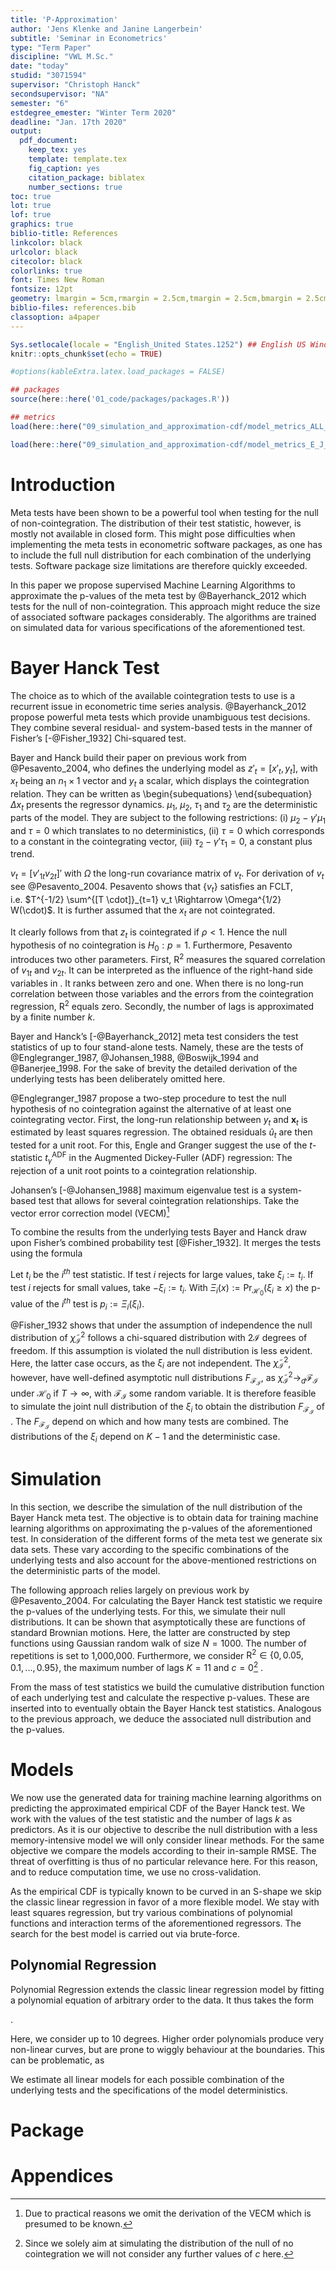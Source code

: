 ```yaml
---
title: 'P-Approximation'
author: 'Jens Klenke and Janine Langerbein'
subtitle: 'Seminar in Econometrics'
type: "Term Paper"
discipline: "VWL M.Sc."
date: "today"
studid: "3071594"
supervisor: "Christoph Hanck"
secondsupervisor: "NA"
semester: "6"
estdegree_emester: "Winter Term 2020"
deadline: "Jan. 17th 2020"
output:
  pdf_document:
    keep_tex: yes
    template: template.tex
    fig_caption: yes
    citation_package: biblatex
    number_sections: true
toc: true
lot: true
lof: true
graphics: true
biblio-title: References
linkcolor: black
urlcolor: black
citecolor: black
colorlinks: true
font: Times New Roman
fontsize: 12pt
geometry: lmargin = 5cm,rmargin = 2.5cm,tmargin = 2.5cm,bmargin = 2.5cm
biblio-files: references.bib
classoption: a4paper
---
```


<!-- % Template Version 1.1 -->

<!-- Git version -->

```r
Sys.setlocale(locale = "English_United States.1252") ## English US Windows
knitr::opts_chunk$set(echo = TRUE)

#options(kableExtra.latex.load_packages = FALSE)

## packages
source(here::here('01_code/packages/packages.R'))

## metrics
load(here::here("09_simulation_and_approximation-cdf/model_metrics_ALL_server.Rdata"))

load(here::here("09_simulation_and_approximation-cdf/model_metrics_E_J_server.Rdata"))
```

# Introduction
Meta tests have been shown to be a powerful tool when testing for the null of non-cointegration. The distribution of their test statistic, however, is mostly not available in closed form. This might pose difficulties when implementing the meta tests in econometric software packages, as one has to include the full null distribution for each combination of the underlying tests. Software package size limitations are therefore quickly exceeded. 

In this paper we propose supervised Machine Learning Algorithms to approximate the p-values of the meta test by @Bayerhanck_2012 which tests for the null of non-cointegration. This approach might reduce the size of associated software packages considerably. The algorithms are trained on simulated data for various specifications of the aforementioned test. 

\textcolor{red}{Ergebnis der Models (1-2 Sätze)}

\textcolor{red}{Inhalt Paper}

# Bayer Hanck Test
The choice as to which of the available cointegration tests to use is a recurrent issue in econometric time series analysis. @Bayerhanck_2012 propose powerful meta tests which provide unambiguous test decisions. They combine several residual- and system-based tests in the manner of Fisher's [-@Fisher_1932] Chi-squared test. 

Bayer and Hanck build their paper on previous work from @Pesavento_2004, who defines the underlying model as $z'_t = [x'_t, y_t]$, with $x_t$ being an $n_1 \times 1$ vector and $y_t$ a scalar, which displays the cointegration relation. They can be written as 
\begin{subequations}
\label{eq:1}
\begin{align}
\Delta x_t &= \tau_1 + v_{1t} \label{eq:11} \\
y_t &= (\mu_2 - \gamma' \mu_1) + (\tau_2 - \gamma' \tau_1) t + \gamma' x_t + u_t, \label{eq:12} \\
u_t &= \rho u_{t-1} + v_{2t}. \label{eq:13}
\end{align}
\end{subequation}
$\Delta x_t$ presents the regressor dynamics. $\mu_1$, $\mu_2$, $\tau_1$ and $\tau_2$ are the deterministic parts of the model. They are subject to the following restrictions: (i) $\mu_2 - \gamma' \mu_1$ and $\tau = 0$ which translates to no deterministics, (ii) $\tau = 0$ which corresponds to a constant in the cointegrating vector, (iii) $\tau_2 - \gamma' \tau_1 = 0$, a constant plus trend.

$v_t = [v'_{1t} v_{2t}]'$ with $\Omega$ the long-run covariance matrix of $v_t$. For derivation of $v_t$ see @Pesavento_2004. Pesavento shows that {$v_t$} satisfies an FCLT, i.e. $T^{-1/2} \sum^{[T \cdot]}_{t=1} v_t \Rightarrow \Omega^{1/2} W(\cdot)$. It is further assumed that the $x_t$ are not cointegrated.

It clearly follows from \eqref{eq:13} that $z_t$ is cointegrated if $\rho < 1$. Hence the null hypothesis of no cointegration is $H_0: p = 1$. 
Furthermore, Pesavento introduces two other parameters. First, $\text{R}^2$ measures the squared correlation of $v_{1t}$ and $v_{2t}$. It can be interpreted as the influence of the right-hand side variables in \eqref{eq:12}. It ranks between zero and one. When there is no long-run correlation between those variables and the errors from the cointegration regression, $\text{R}^2$ equals zero. Secondly, the number of lags is approximated by a finite number $k$.

\textcolor{red}{Assumptions (BH S. 84)?}

Bayer and Hanck's [-@Bayerhanck_2012] meta test considers the test statistics of up to four stand-alone tests. Namely, these are the tests of @Englegranger_1987, @Johansen_1988, @Boswijk_1994 and @Banerjee_1998. For the sake of brevity the detailed derivation of the underlying tests has been deliberately omitted here. 

@Englegranger_1987 propose a two-step procedure to test the null hypothesis of no cointegration against the alternative of at least one cointegrating vector. First, the long-run relationship between $y_t$ and $\mathbf{x}_t$ is estimated by least squares regression. The obtained residuals $\hat{u}_t$ are then tested for a unit root. For this, Engle and Granger suggest the use of the $t$-statistic $t^{\text{ADF}}_\gamma$ in the Augmented Dickey-Fuller (ADF) regression:
\begin{equation}
\Delta \hat{u}_t = \gamma \hat{u}_{t-1} + \sum^{k}_{i=1} \pi_i \Delta \hat{u}_{t-i} + \varepsilon_t.
\label{eq:2}
\end{equation}
The rejection of a unit root points to a cointegration relationship. 

Johansen's [-@Johansen_1988] maximum eigenvalue test is a system-based test that allows for several cointegration relationships. Take the vector error correction model (VECM)^[Due to practical reasons we omit the derivation of the VECM which is presumed to be known.]
\begin{equation}
\Delta \mathbf{z}_t = \mathbf{\Pi z}_{t-1} + \sum^{k}_{i = 1} \mathbf{\Gamma}_p \Delta \mathbf{z}_{t-p} + \mathbf{d}_t + \mathbf{\varepsilon}_t.
\label{eq:3}
\end{equation}
\textcolor{red}{blabla Johansen test statistic}

\textcolor{red}{Banerjee and Boswijk}

To combine the results from the underlying tests Bayer and Hanck draw upon Fisher's combined probability test [@Fisher_1932]. It merges the tests using the formula

\begin{equation}
\tilde{\chi}^2_{\mathcal{I}} := -2 \sum_{i \in \mathcal{I}} \ln{(p_i)}. 
\label{eq:4}
\end{equation}

Let $t_i$ be the $i^{th}$ test statistic. If test $i$ rejects for large values, take $\xi_i := t_i$. If test $i$ rejects for small values, take $-\xi_i := t_i$. With $\Xi_i(x) := \text{Pr}_{\mathcal{H_0}}(\xi_i \geq x)$ the p-value of the $i^{th}$ test is $p_i := \Xi_i(\xi_i)$.

@Fisher_1932 shows that under the assumption of independence the null distribution of $\tilde{\chi}^2_{\mathcal{I}}$ follows a chi-squared distribution with $2\mathcal{I}$ degrees of freedom. If this assumption is violated the null distribution is less evident. Here, the latter case occurs, as the $\xi_i$ are not independent. The $\tilde{\chi}^2_{\mathcal{I}}$, however, have well-defined asymptotic null distributions $F_{\mathcal{F_I}}$, as $\tilde{\chi}^2_{\mathcal{I}} \rightarrow_d \mathcal{F_I}$ under $\mathcal{H}_0$ if $T \rightarrow \infty$, with $\mathcal{F_I}$ some random variable. It is therefore feasible to simulate the joint null distribution of the $\xi_i$ to obtain the distribution $F_{\mathcal{F_I}}$ of \eqref{eq:4}. The $F_{\mathcal{F_I}}$ depend on which and how many tests are combined. The distributions of the $\xi_i$ depend on $K-1$ and the deterministic case.


# Simulation
In this section, we describe the simulation of the null distribution of the Bayer Hanck meta test. The objective is to obtain data for training machine learning algorithms on approximating the p-values of the aforementioned test. In consideration of the different forms of the meta test we generate six data sets. These vary according to the specific combinations of the underlying tests and also account for the above-mentioned restrictions on the deterministic parts of the model.

The following approach relies largely on previous work by @Pesavento_2004. For calculating the Bayer Hanck test statistic we require the p-values of the underlying tests. For this, we simulate their null distributions. It can be shown that asymptotically these are functions of standard Brownian motions. Here, the latter are constructed by step functions using Gaussian random walk of size $N = 1000$. The number of repetitions is set to 1,000,000. Furthermore, we consider $\text{R}^2 \in \{0, 0.05, 0.1, ..., 0.95\}$, the maximum number of lags $K = 11$ and $c = 0$^[Since we solely aim at simulating the distribution of the null of no cointegration we will not consider any further values of $c$ here.] \textcolor{red}{(c mal definieren)}.

From the mass of test statistics we build the cumulative distribution function of each underlying test and calculate the respective p-values. These are inserted into \eqref{eq:4} to eventually obtain the Bayer Hanck test statistics. Analogous to the previous approach, we deduce the associated null distribution and the p-values. 


# Models
We now use the generated data for training machine learning algorithms on predicting the approximated empirical CDF of the Bayer Hanck test. We work with the values of the test statistic and the number of lags $k$ as predictors. As it is our objective to describe the null distribution with a less memory-intensive model we will only consider linear methods. For the same objective we compare the models according to their in-sample RMSE. The threat of overfitting is thus of no particular relevance here. For this reason, and to reduce computation time, we use no cross-validation.

As the empirical CDF is typically known to be curved in an S-shape we skip the classic linear regression in favor of a more flexible model. We stay with least squares regression, but try various combinations of polynomial functions and interaction terms of the aforementioned regressors. The search for the best model is carried out via brute-force.

## Polynomial Regression
Polynomial Regression extends the classic linear regression model by fitting a polynomial equation of arbitrary order to the data. It thus takes the form

\textcolor{red}{Gleichung hier einfügen, abstimmen mit Liste von Jens}.

Here, we consider up to 10 degrees. Higher order polynomials produce very non-linear curves, but are prone to wiggly behaviour at the boundaries. This can be problematic, as



We estimate all linear models for each possible combination of the underlying tests and the specifications of the model deterministics. 


# Package


<!-- end of main part -->

\pagebreak

\pagenumbering{Roman}
\setcounter{page}{3}
\addcontentsline{toc}{section}{References}
\printbibliography[title = References]
\cleardoublepage

\begin{refsection}
\nocite{R-base}
\nocite{R-stargazer}
\nocite{R-stringr}
\nocite{R-tidyr}
\nocite{R-dplyr}
\nocite{R-glmnet}
\nocite{R-class}
\nocite{R-MASS}
\nocite{R-plm}
\nocite{R-leaps}
\nocite{R-caret}
\nocite{R-tree}
\nocite{R-gbm}
\nocite{R-plotmo}
\nocite{R-pls}
\nocite{R-splines}
\nocite{R-tictoc}
\nocite{R-plotly}
\nocite{R-inspectdf}
\nocite{R-rpart}
\nocite{R-rpart.plot}
\nocite{R-stargazer}
\nocite{R-knitr}
\nocite{R-purrr}
\nocite{R-randomForest}
\nocite{R-rstudioapi}





\nocite{R-Studio}

\printbibliography[title = Software-References]
\addcontentsline{toc}{section}{Software-References}
\end{refsection}


<!---
--------------------------------------------------------------------------------
------------- Appendix ---------------------------------------------------------
--------------------------------------------------------------------------------
-->

\cleardoublepage
\appendix
\setcounter{table}{0}
\setcounter{figure}{0}
\renewcommand{\thetable}{A\arabic{table}}
\renewcommand{\thefigure}{A\arabic{figure}}

\newgeometry{top = 2.5cm, left = 2.5cm, right = 2cm, bottom = 2cm}

# Appendices

\FloatBarrier

\begin{table}
	\centering
	\begin{tabular}{rlc}
		Number & Functional form & Range of $\gamma$ \\
		\toprule
		$1$ & $p = \text{poly}(t, \gamma) + \left( 1/k \right)$ & $\gamma \in \mathbb{Z} \left[3, 10 \right]$\\ 
		$2$ & $p = \text{poly}(t, \gamma) + \left( 1/k \right) + \text{poly}(t, \gamma) * 1/k $ & $\gamma \in \mathbb{Z} \left[3, 10 \right]$\\
		$3$ & $p = \text{poly}(t, \gamma) + \log (k) + \text{poly}(k, \gamma) * \log (k) $ & $\gamma \in \mathbb{Z} \left[3, 10 \right]$\\
		$4$ & $p = \text{poly}(t, \gamma) + k + \left( 1/k \right)$ & $\gamma \in \mathbb{Z} \left[3, 10 \right]$\\
		$5$ & $p = \text{poly}(\log (t), \gamma) + \log (k)$ & $\gamma \in \mathbb{Z} \left[3, 10 \right]$\\
		\midrule
		$6$ & $p = \text{poly}(\log (t), \gamma) * \log (k)$ & $\gamma \in \mathbb{Z} \left[3, 10 \right]$\\
		$7$ & $p = \text{poly}(\log (t), \gamma) + k$ & $\gamma \in \mathbb{Z} \left[3, 10 \right]$\\ 
		$8$ & $p = \text{poly}(\log (t), \gamma) * k$ & $\gamma \in \mathbb{Z} \left[3, 10 \right]$\\
		$9$ & $p = \text{poly}(\log (t), \gamma) * k + 1/k $ & $\gamma \in \mathbb{Z} \left[3, 10 \right]$\\ 	
		$10$ & $p = \text{poly}(\log (t), \gamma) * \log(k)$ & $\gamma \in \mathbb{Z} \left[3, 10 \right]$\\ 
		\midrule
		$11$ & $p = \text{poly}(\log (t), \gamma) * \log(k) + 1/k$ & $\gamma \in \mathbb{Z} \left[3, 10 \right]$\\
		$12$ & $p = \poly (\bc (t), \gamma) * \log(k) + \poly (\bc (t), \gamma) * 1/k$ & $\gamma \in \mathbb{Z} \left[3, 10 \right]$\\
		$13$ & $p = \poly (\bc (t), \gamma) * \log(k) + \poly (\bc (t), \gamma) * \sqrt{k}$ & $\gamma \in \mathbb{Z} \left[3, 10 \right]$\\
		$14$ & $p = \poly (\bc (t), \gamma) * \log(k) + \poly (\bc (t), \gamma) * 1/k +\sqrt{k}$ & $\gamma \in \mathbb{Z} \left[3, 10 \right]$\\
		$15$ & $ \bc (p) = \poly (\bc (t), \gamma) + \log(k)$ & $\gamma \in \mathbb{Z} \left[3, 10 \right]$\\		
		\midrule
		$16$ & $\bc (p) = \poly (\bc (t), \gamma) * \log(k)$ & $\gamma \in \mathbb{Z} \left[3, 10 \right]$\\
		$17$ & $\bc (p) = \poly (\bc (t), \gamma) * \log(k) + 1/k$ & $\gamma \in \mathbb{Z} \left[3, 10 \right]$\\
		$18$ & $\bc (p) = \poly (\bc (t), \gamma) * \log(k) + \poly (\bc (t), \gamma) * 1/k$ & $\gamma \in \mathbb{Z} \left[3, 10 \right]$\\
		$19$ & $\bc (p) = \poly (\bc (t), \gamma) * \log(k) +  \poly (\bc (t), \gamma) * \sqrt{k}$ & $\gamma \in \mathbb{Z} \left[3, 10 \right]$\\
		$20$ & $\log (p) = \poly (\bc (t), \gamma) * \log(k)$ & $\gamma \in \mathbb{Z} \left[3, 10 \right]$\\
		\midrule
		$21$ & $\log (p) = \poly (\bc (t), \gamma) * \log(k) + 1/k$ & $\gamma \in \mathbb{Z} \left[3, 10 \right]$\\
		$22$ & $\log (p) = \poly (\bc (t), \gamma) * \log(k) + \poly (\bc (t), \gamma) * \sqrt{k}$ & $\gamma \in \mathbb{Z} \left[3, 10 \right]$\\
		$23$ & $\log (p) = \poly (\bc (t), \gamma) * \log(k) + \poly (\bc (t), \gamma) * 1/k$ & $\gamma \in \mathbb{Z} \left[3, 10 \right]$\\
		$24$ & $\log (p) = \poly (\bc (t), \gamma) * \log(k) + \poly (\bc (t), \gamma) * 1/k + \sqrt{k}$ & $\gamma \in \mathbb{Z} \left[3, 10 \right]$\\
		\bottomrule
	\end{tabular}
	\caption{Description of all tested models....}
	\label{tab:func_form}	 
\end{table}

\begin{table}
\resizebox{\textwidth}{!}{%
	\centering
	\begin{tabular}{llccccc}
		& &\multicolumn{2}{c}{Full distribution} &  & \multicolumn{2}{c}{Lower tail $(p < 0.2)$} \\ \cline{3-4} \cline{6-7}
		Functional form & & RMSE & cRMSE & & RMSE & cRMSE\\
		\toprule
		$\bc (p) = \poly(\bc (t), 10) * \log(k) + \poly(\bc (t), 10) * \sqrt{k}$ &  & $4.97 \cdot 10^{-4}$& $4.69 \cdot 10^{-4}$ & & $8.05 \cdot 10^{-4}$ &  $7.16 \cdot 10^{-4}$\\
		$\bc (p) = \poly(\bc (t), 10) * \log(k) + \poly(\bc (t), 10) * 1/k $&  & $5.39 \cdot 10^{-4}$ & $5.11 \cdot 10^{-4}$ & & $ 8.54 \cdot 10^{-4}$ &  $7.61 \cdot 10^{-4}$\\
		$p = \poly(\bc (t), 10) * \log(k) + \poly(\bc (t), 10) * \sqrt{k}$ &  & $7.68 \cdot 10^{-4}$ & $6.91 \cdot 10^{-4}$ & & $1.01 \cdot 10^{-3}$ & $8.97 \cdot 10^{-4}$\\
		$p = \poly(\bc (t), 10) * \log(k) + \poly(\bc (t), 10) * 1/k + \sqrt{k}$ &  & $7.79 \cdot 10^{-4}$ & $7.04 \cdot 10^{-4}$ & & $1.05 \cdot 10^{-3} $ & $9.31 \cdot 10^{-4}$\\
		$p = \poly(\bc (t), 10) * \log(k) + \poly(\bc (t), 10) * 1/k$&  & $7.82 \cdot 10^{-4}$ & $7.07 \cdot 10^{-4}$ & & $1.06 \cdot 10^{-3}$ & $9.41 \cdot 10^{-4}$\\
		\bottomrule
	\end{tabular}
	}
	\caption{The 5 best models for the combined Non-Cointegration test of Bayer and Hanck, where \textit{all} underlying test are included and case 1.}
	\label{tab:ALL_case_1}	 
\end{table}

\begin{table}
\resizebox{\textwidth}{!}{%
	\centering
	\begin{tabular}{llccccc}
		& &\multicolumn{2}{c}{Full distribution} &  & \multicolumn{2}{c}{Lower tail $(p < 0.2)$} \\ \cline{3-4} \cline{6-7}
		Functional form & & RMSE & cRMSE & & RMSE & cRMSE\\
		\toprule
		$\log (p) = \poly(\bc (t), 10) * \log(k)$ & & $1.27 \cdot 10^{-3}$& $1.25 \cdot 10^{-3}$ & & $1.05 \cdot 10^{-3}$ &  $9.52 \cdot 10^{-4}$\\
		$\log (p) = \poly(\bc (t), 10) * \log(k) + \poly(\bc (t), 10) * \sqrt{k}$&  & $6.82 \cdot 10^{-4}$ & $6.22 \cdot 10^{-4}$& &$ 1.28 \cdot 10^{-3}$ &  $1.12 \cdot 10^{-3}$\\
		$\log (p) = \poly(\bc (t), 10) * \log(k) + \poly(\bc (t), 10) * 1/k$&  & $7.32 \cdot 10^{-4}$ & $6.63 \cdot 10^{-4}$& &$1.39 \cdot 10^{-3}$ & $1.20 \cdot 10^{-3}$\\
		$\log (p) = \poly(\bc (t), 10) * \log(k) + \poly(\bc (t), 10) * 1/k + \sqrt{k}$&  & $8.38 \cdot 10^{-4}$ & $7.78 \cdot 10^{-4}$& &$1.48 \cdot 10^{-3}$ & $1.31 \cdot 10^{-3}$\\
		$\bc (p) = \poly(\bc (t), 10) * \log(k) + \poly(\bc (t), 10) * 1/k$ & & $9.08 \cdot 10^{-4}$ & $8.42 \cdot 10^{-4}$ & & $1.69 \cdot 10^{-3}$ & $1.50 \cdot 10^{-3}$\\
		\bottomrule
	\end{tabular}
	}
	\caption{The 5 best models for the combined Non-Cointegration test of Bayer and Hanck, where \textit{all} underlying test are included and case 2.}
	\label{tab:ALL_case_2}	 
\end{table}

\begin{table}[h!]
\resizebox{\textwidth}{!}{%
	\centering
	\begin{tabular}{llccccc}
		& &\multicolumn{2}{c}{Full distribution} &  & \multicolumn{2}{c}{Lower tail $(p < 0.2)$} \\ \cline{3-4} \cline{6-7}
		Functional form & & RMSE & cRMSE & & RMSE & cRMSE\\
		\toprule
		$\log (p) = \poly(\bc (t), 10) * \log(k) + \poly(\bc (t), 10) * \sqrt{k}$ & & $4.58 \cdot 10^{-4}$& $4.55 \cdot 10^{-4}$ & & $3.37 \cdot 10^{-4}$ & $3.16 \cdot 10^{-4}$\\
		$\log (p) = \poly(\bc (t), 10) * \log(k) + \poly(\bc (t), 10) * 1/k $ & & $5.17 \cdot 10^{-4}$ & $5.14 \cdot 10^{-4}$ & & $ 3.90 \cdot 10^{-4}$ &  $3.73 \cdot 10^{-4}$\\
		$\log (p) = \poly(\bc (t), 10) * \log(k)$ & & $1.04 \cdot 10^{-3}$ & $1.04 \cdot 10^{-3}$ & & $6.76 \cdot 10^{-4}$ & $6.50 \cdot 10^{-4}$\\		
		$\log (p) = \poly(\bc (t), 10) * \log(k) + \poly(\bc (t), 10) * 1/k + \sqrt{k}$ & & $1.18 \cdot 10^{-3}$ & $1.17 \cdot 10^{-3}$ & & $2.06 \cdot 10^{-3}$ & $2.05 \cdot 10^{-3}$\\		
		$\bc (p) = \poly(\bc (t), 10) * \log(k) + \poly(\bc (t), 10) * 1/k$ & & $1.16 \cdot 10^{-3}$ & $1.06 \cdot 10^{-3}$ & & $2.08 \cdot 10^{-3}$ & $1.80 \cdot 10^{-3}$\\
		\bottomrule
	\end{tabular}
	}
	\caption{The 5 best models for the combined Non-Cointegration test of Bayer and Hanck, where \textit{all} underlying test are included and case 3.}
	\label{tab:ALL_case_3}	 
\end{table}

\begin{table}[h!]
\resizebox{\textwidth}{!}{%
	\centering
	\begin{tabular}{llccccc}
		& &\multicolumn{2}{c}{Full distribution} &  & \multicolumn{2}{c}{Lower tail $(p < 0.2)$} \\ \cline{3-4} \cline{6-7}
		Functional form & & RMSE & cRMSE & & RMSE & cRMSE\\
		\toprule
		$\log (p) = \poly(\bc (t), 10) * \log(k) + \poly(\bc (t), 10) * 1/k$ & & $4.75 \cdot 10^{-4}$& $4.44 \cdot 10^{-4}$ & & $7.81 \cdot 10^{-4}$ & $6.84 \cdot 10^{-4}$\\
		$\log (p) = \poly(\bc (t), 10) * \log(k)$ & & $6.54 \cdot 10^{-4}$ & $5.87 \cdot 10^{-4}$ & & $ 1.01 \cdot 10^{-3}$ &  $7.81 \cdot 10^{-4}$\\
		$\log (p) = \poly(\bc (t), 10) * \log(k) + \poly(\bc (t), 10) * \sqrt{k}$ & & $7.60 \cdot 10^{-4}$ & $6.13 \cdot 10^{-4}$ & & $1.46 \cdot 10^{-3}$ & $1.06 \cdot 10^{-3}$\\		
		$\log (p) = \poly(\bc (t), 10) * \log(k) + \poly(\bc (t), 10) * 1/k + \sqrt{k}$ & & $7.64 \cdot 10^{-4}$ & $7.45 \cdot 10^{-4}$ & & $1.29 \cdot 10^{-3}$ & $1.23 \cdot 10^{-3}$\\		
		$\bc (p) = \poly(\bc (t), 10) * \log(k) + \poly(\bc (t), 10) * 1/k$ & & $1.01 \cdot 10^{-3}$ & $9.17 \cdot 10^{-4}$ & & $1.89 \cdot 10^{-3}$ & $1.65 \cdot 10^{-3}$\\
		\bottomrule
	\end{tabular}
	}
	\caption{The 5 best models for the combined Non-Cointegration test of Bayer and Hanck, where \textit{EG-J} underlying test are included and case 1.}
	\label{tab:EG_J_case_1}	 
\end{table}

\begin{table}[h!]
\resizebox{\textwidth}{!}{%
	\centering
	\begin{tabular}{llccccc}
		& &\multicolumn{2}{c}{Full distribution} &  & \multicolumn{2}{c}{Lower tail $(p < 0.2)$} \\ \cline{3-4} \cline{6-7}
		Functional form & & RMSE & cRMSE & & RMSE & cRMSE\\
		\toprule
		$\log (p) = \poly(\bc (t), 10) * \log(k)$ & & $7.36 \cdot 10^{-4}$ & $7.25 \cdot 10^{-4}$ & & $7.04 \cdot 10^{-4}$ & $6.45 \cdot 10^{-4}$\\
		$\log (p) = \poly(\bc (t), 10) * \log(k) + \poly(\bc (t), 10) * 1/k$ & & $5.53 \cdot 10^{-4}$ & $5.12 \cdot 10^{-4}$ & & $9.75 \cdot 10^{-4}$ &  $8.56 \cdot 10^{-4}$\\
		$\log (p) = \poly(\bc (t), 10) * \log(k) + \poly(\bc (t), 10) * \sqrt{k}$ & & $5.53 \cdot 10^{-4}$ & $5.11 \cdot 10^{-4}$ & & $9.87 \cdot 10^{-4}$ & $8.66 \cdot 10^{-4}$\\		
		$\log (p) = \poly(\bc (t), 10) * \log(k) + \poly(\bc (t), 10) * 1/k + \sqrt{k}$ & & $6.00 \cdot 10^{-4}$ & $5.62 \cdot 10^{-4}$ & & $1.11 \cdot 10^{-3}$ & $1.01 \cdot 10^{-3}$\\		
		$\bc (p) = \poly(\bc (t), 10) * \log(k) + \poly(\bc (t), 10) * \sqrt{k}$ & & $1.05 \cdot 10^{-3}$ & $9.54 \cdot 10^{-4}$ & & $2.00 \cdot 10^{-3}$ & $1.75 \cdot 10^{-3}$\\
		\bottomrule
	\end{tabular}
	}
	\caption{The 5 best models for the combined Non-Cointegration test of Bayer and Hanck, where \textit{EG-J} underlying test are included and case 2.}
	\label{tab:EG_J_case_2}	 
\end{table}

\begin{table}[h!]
\resizebox{\textwidth}{!}{%
	\centering
	\begin{tabular}{llccccc}
		& &\multicolumn{2}{c}{Full distribution} &  & \multicolumn{2}{c}{Lower tail $(p < 0.2)$} \\ \cline{3-4} \cline{6-7}
		Functional form & & RMSE & cRMSE & & RMSE & cRMSE\\
		\toprule
		$\log (p) = \poly(\bc (t), 10) * \log(k) + \poly(\bc (t), 10) * \sqrt{k}$ & & $3.85 \cdot 10^{-4}$& $3.73 \cdot 10^{-4}$ & & $5.03 \cdot 10^{-4}$ & $4.58 \cdot 10^{-4}$\\
		$\log (p) = \poly(\bc (t), 10) * \log(k)$ & & $7.55 \cdot 10^{-4}$ & $7.54 \cdot 10^{-4}$ & & $4.85 \cdot 10^{-4}$ & $4.70 \cdot 10^{-4}$\\
		$\log (p) = \poly(\bc (t), 10) * \log(k) + \poly(\bc (t), 10) * 1/k$ & & $3.73 \cdot 10^{-4}$ & $3.59 \cdot 10^{-4}$ & & $5.34 \cdot 10^{-4}$ & $4.83 \cdot 10^{-4}$\\		
		$\log (p) = \poly(\bc (t), 10) * \log(k) + \poly(\bc (t), 10) * 1/k + \sqrt{k}$ & & $4.87 \cdot 10^{-4}$ & $4.76 \cdot 10^{-4}$ & & $8.52 \cdot 10^{-4}$ & $8.19 \cdot 10^{-4}$\\		
		$\bc (p) = \poly(\bc (t), 10) * \log(k) + \poly(\bc (t), 10) * \sqrt{k}$ & & $1.02 \cdot 10^{-3}$ & $9.35 \cdot 10^{-4}$ & & $1.94 \cdot 10^{-3}$ & $1.70 \cdot 10^{-3}$\\
		\bottomrule
	\end{tabular}
	}
	\caption{The 5 best models for the combined Non-Cointegration test of Bayer and Hanck, where \textit{EG-J} underlying test are included and case 3.}
	\label{tab:EG_J_case_3}	 
\end{table}

<!-- 
--------------------------------------------------------------------------------
------------- End of Appendix --------------------------------------------------
--------------------------------------------------------------------------------
--> 
\restoregeometry

\cleardoublepage


